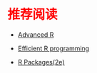 # 推荐阅读 {.unnumbered style="color:red"}

-   [Advanced R](https://adv-r.hadley.nz/index.html#other-books)

-   [Efficient R programming](https://csgillespie.github.io/efficientR/)

-   [R Packages(2e)](https://r-pkgs.org/)
